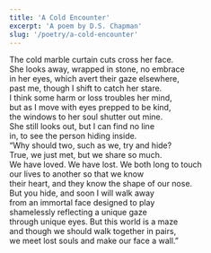 ```yaml
---
title: 'A Cold Encounter'
excerpt: 'A poem by D.S. Chapman'
slug: '/poetry/a-cold-encounter'
---
```


The cold marble curtain cuts cross her face.  
She looks away, wrapped in stone, no embrace  
in her eyes, which avert their gaze elsewhere,  
past me, though I shift to catch her stare.  
I think some harm or loss troubles her mind,  
but as I move with eyes prepped to be kind,  
the windows to her soul shutter out mine.  
She still looks out, but I can find no line  
in, to see the person hiding inside.  
“Why should two, such as we, try and hide?  
True, we just met, but we share so much.  
We have loved. We have lost. We both long to touch  
our lives to another so that we know  
their heart, and they know the shape of our nose.  
But you hide, and soon I will walk away  
from an immortal face designed to play  
shamelessly reflecting a unique gaze  
through unique eyes. But this world is a maze  
and though we should walk together in pairs,  
we meet lost souls and make our face a wall.”
